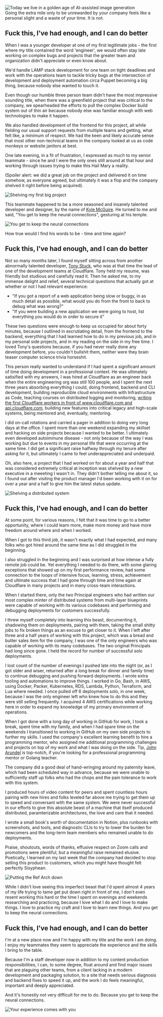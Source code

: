








<Image src="https://zackproser.b-cdn.net/images/putting-the-ref-arch-down.webp" width={800} height={600} alt="Today we live in a golden age of AI-assisted image generation" />
<figcaption>Going the extra mile only to be unrewarded by your company feels like a personal slight and a waste of your time. It is not.</figcaption>

## Fuck this, I've had enough, and I can do better

When I was a younger developer at one of my first legitimate jobs - the first where my title contained the word 'engineer', we would often stay late working on complex bugs and projects
that the greater team and organization didn't appreciate or even know about. 

We'd handle LAMP stack development for one team on tight deadlines and work with the operations team to tackle tricky bugs at the intersection of development and deployment automation circa Puppet 
becoming a big thing, because nobody else wanted to touch it. 

Even though our humble three person team didn't have the most impressive sounding title, when there was a greenfield project that was critical to the company, we spearheaded the efforts to pull the complex 
Docker build system out of thin air because nobody else was familiar enough with web technologies to make it happen. 

We also handled development of the frontend for this project, all while fielding our usual support requests from multiple teams and getting, what felt like, a minimum of respect. We had the keen 
and likely accurate sense that most other non-technical teams in the company looked at us as code monkeys or website janitors at best. 

One late evening, in a fit of frustration, I expressed as much to my senior teammate - since he and I were the only ones still around at that hour and working through issues trying to make this Hail 
Mary a reality. 

(Spoiler alert: we did a great job on the project and delivered it on time somehow, as everyone agreed, but ultimately it was a flop and the company shelved it right before being acquired).

<Image src="https://zackproser.b-cdn.net/images/shelving-my-first-big-project.webp" width={800} height={600} alt="Shelving my first big project" />

This teammate happened to be a more seasoned and insanely talented developer and designer, by the name of [Kyle McGuire](https://www.linkedin.com/in/kyle-mcguire-ux/). He turned to me and said, "You get to keep the neural connections", 
gesturing at his temple. 

<Image src="https://zackproser.b-cdn.net/images/you-get-to-keep-the-neural-connections.webp" width={800} height={600} alt="You get to keep the neural connections" />

How true would I find his words to be - time and time again?

## Fuck this, I've had enough, and I can do better

Not so many months later, I found myself sitting across from another abnormally talented developer, [Tony Stuck](https://www.linkedin.com/in/toekneestuck/), who was at that time the lead of one of the development teams at Cloudflare. Tony held my resume, 
was friendly but studious and carefully read it. Then he asked me, to my immense delight and relief, several technical questions that actually got at whether or not I had relevant experience: 

* "If you got a report of a web application being slow or buggy, in as much detail as possible, what would you do from the front to back to debug what was wrong?"
* "If you were building a new application we were going to host, list everything you would do in order to secure it"

These two questions were enough to keep us occupied for about forty minutes, because I outlined in excrutiating detail, from the frontend to the backend, everything that I had learned how to do in my previous job, 
and in my personal side projects, and in my reading on the side in my free time. I loved Tony's questions because, if you had never really done any development before, you couldn't bullshit them, neither were they 
brain teaser computer science trivia horseshit. 

This person really wanted to understand if I had spent a significant amount of time doing development in a professional context. He was ultimately satisified with my answers, I was hired at Cloudflare as an engineer 
back when the entire engineering org was still 100 people, and I spent the next three years absorbing everything I could, doing frontend, backend and CLI development, building reproducible cloud environments with 
Infrastructure as Code, teaching courses on distributed logging and monitoring, [writing the first Cloudflare workers in front of www.cloudflare.com and api.cloudflare.com](/videos/sf-node-meetup-cloudflare-workers), building
new features into critical legacy and high-scale systems, being mentored and, eventually, mentoring. 

I did on-call rotations and carried a pager in addition to doing very long days at the office. I spent more than one weekend expanding my skillset and hacking on side projects because I wanted to be better. I ultimately even 
developed autoimmune disease - not only because of the way I was working but due to events in my personal life that were occurring at the same time. I did get a significant raise halfway through my tenure after asking for it, 
but ultimately I came to feel underappreciated and underpaid. 

Oh, also here, a project that I had worked on for about a year and half that was considered extremely critical at inception was shelved by a new executive in a meeeting I wasn't in. They didn't bother telling me about it, 
so I found out after visiting the product manager I'd been working with it on for over a year and a half to give him the latest status update. 

<Image src="https://zackproser.b-cdn.net/images/shelving-a-distributed-system.webp" width={800} height={600} alt="Shelving a distributed system" />

## Fuck this, I've had enough, and I can do better

At some point, for various reasons, I felt that it was time to go to a better opportunity, where I could learn more, make more money and have more freedom around where and when I worked. 

When I got to this third job, it wasn't exactly what I had expected, and many folks who got hired around the same time as I did struggled in the beginning. 

I also struggled in the beginning and I was surprised at how intense a fully remote job could be. Yet everything I needed to do there, with some glaring exceptions that showed up on my first performance review, 
had some connection to the loops of intensive focus, learning, stress, achievement and ultimate success that I had gone through time and time again at Cloudflare in many projects and in many cross-team interactions. 

When I started there, only the two Principal engineers who had written our most complex minter of distributed systems from multi-layer blueprints were capable of working with its various codebases and performing and 
debugging deployments for customers successfully. 

I threw myself completely into learning this beast, documenting it, shadowing them on deployments, pairing with them, taking the small shitty jobs to fix broken things as an excuse to get closer to it. When I left after 
three and a half years of working with this project, which was a bread and butter sales item for the company, I was one of the only engineers who was capable of working with its many codebases. The two original Principals had 
long since gone. I held the record for number of successful solo deployments. 

I lost count of the number of evenings I pushed late into the night (or, as I got older and wiser, returned after a long break for dinner and family time) to continue debugging and pushing forward deployments. I wrote extra 
tooling and automations to improve things. I worked in Go, Bash, in AWS, using Docker, Packer, Kubernetes, RDS, Lambda, Python, Terraform, and Lua where needed. I once pulled off 6 deployments solo, in one week, because I was the only engineer
left who knew how to do this and they were still selling frequently. I acquired 4 AWS certifications while working here in order to expand my knowledge of my primary environment of operations.  

When I got done with a long day of working in GitHub for work, I took a break, spent time with my family, and when I had spare time on the weekends I transitioned to working in GitHub on my own side projects to further my skills. I used the company's 
excellent learning benefit to hire a programming mentor, who assigned me additional programming challenges and projects on top of my work and what I was doing on the side. Tip, [John Arundel](https://bitfieldconsulting.com) is top-notch, if you're looking for a professional programming
mentor or Golang teacher.

The company did a good deal of hand-wringing around my paternity leave, which had been scheduled way in advance, because we were unable to sufficiently staff up folks who had the chops and the pain tolerance to work with this system. 

I produced hours of video content for peers and spent countless hours pairing with new hires and folks leveled far above me trying to get them up to speed and conversant with the same system. We were never successful in our efforts to give this 
absolute beast of a machine that itself produced distributed, paramterizable architectures, the love and care that it needed. 

I wrote a small book's worth of documentation in Notion, plus runbooks with screenshots, and tools, and diagnostic
CLIs to try to lower the burden for newcomers and the long-term team members who remained unable to do deployments. 

Praise, shoutouts, words of thanks, effusive respect on Zoom calls and promotions were plentiful, but a meaningful raise remained elusive. Poetically, I learned on my last week that the company had decided to stop selling this product to customers, which 
you might have thought felt perfectly Sisyphean. 

<Image src="https://zackproser.b-cdn.net/images/putting-the-ref-arch-down.webp" width={800} height={600} alt="Putting the Ref Arch down" />

While I didn't love seeing this imperfect beast that I'd spent almost 4 years of my life trying to tame get put down right in front of me, I don't even resent working this hard or 
the time I spent on evenings and weekends researching and practicing, because I love what I do and I love to make things. I love to practice my craft and I love to learn new things. And you get to keep the neural connections. 

## Fuck this, I've had enough, and I can do better

I'm at a new place now and I'm happy with my title and the work I am doing. I enjoy my teammates they seem to appreciate the experience and the skills I bring to the table. 

Because I'm a staff developer now in addition to my content production responsibilities, I can, to some degree, float around and find major issues that are plaguing other teams, from a client lacking in a modern development and packaging solution, 
to a site that needs serious diagnosis and backend fixes to speed it up, and the work I do feels meaningful, important and deeply appreciated. 

And it's honestly not very difficult for me to do. Because you get to keep the neural connections. 

<Image src="https://zackproser.b-cdn.net/images/your-experience-comes-with-you.webp" width={800} height={600} alt="Your experience comes with you" />

<ConsultingCTA />
